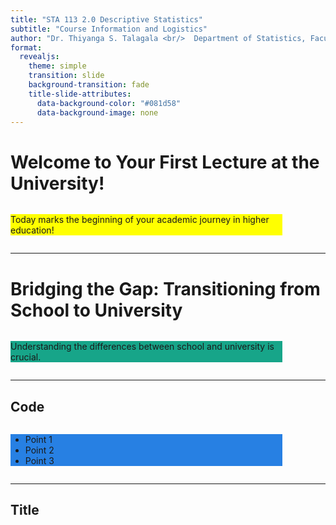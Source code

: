 ```yaml
---
title: "STA 113 2.0 Descriptive Statistics"
subtitle: "Course Information and Logistics"
author: "Dr. Thiyanga S. Talagala <br/>  Department of Statistics, Faculty of Applied Sciences <br/> University of Sri Jayewardenepura, Sri Lanka"
format:
  revealjs:
    theme: simple
    transition: slide
    background-transition: fade
    title-slide-attributes: 
      data-background-color: "#081d58"
      data-background-image: none
---
```


# Welcome to Your First Lecture at the University!

::: columns
::: {.column width="90%"}
::: {style="background-color: #FFFF00"}
Today marks the beginning of your academic journey in higher education!
:::
:::

::: {.column width="10%"}
:::
:::

------------------------------------------------------------------------

# Bridging the Gap: Transitioning from School to University

::: columns
::: {.column width="90%"}
::: {style="background-color: #17A589 "}
Understanding the differences between school and university is crucial.
:::
:::

::: {.column width="10%"}
:::
:::

------------------------------------------------------------------------

## Code

::: columns
::: {.column width="90%"}
::: {style="background-color: #2780e3"}
-   Point 1
-   Point 2
-   Point 3
:::
:::

::: {.column width="10%"}
:::
:::

------------------------------------------------------------------------

## Title

